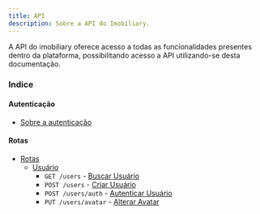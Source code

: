 ```yaml
---
title: API
description: Sobre a API do Imobiliary.
---
```


A API do imobiliary oferece acesso a todas as funcionalidades
presentes dentro da plataforma, possibilitando acesso a API
utilizando-se desta documentação.

### Indice

#### Autenticação
- [Sobre a autenticação](./api/autenticacao)

#### Rotas
- [Rotas](./api/rotas)
  - [Usuário](./api/rotas/usuario)
    - `GET /users` - [Buscar Usuário](./api/rotas/usuario/buscar)
    - `POST /users` - [Criar Usuário](./api/rotas/usuario/criar)
    - `POST /users/auth` - [Autenticar Usuário](./api/rotas/usuario/autenticar)
    - `PUT /users/avatar` - [Alterar Avatar](./api/rotas/usuario/alterar-avatar)
